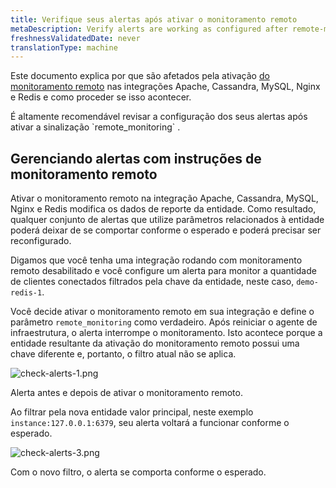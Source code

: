 ```yaml
---
title: Verifique seus alertas após ativar o monitoramento remoto
metaDescription: Verify alerts are working as configured after remote-monitoring is activated
freshnessValidatedDate: never
translationType: machine
---
```


Este documento explica por que <InlinePopover type="alerts"/>são afetados pela ativação [do monitoramento remoto](/docs/remote-monitoring-host-legacy-integrations) nas integrações Apache, Cassandra, MySQL, Nginx e Redis e como proceder se isso acontecer.

<Callout variant="important">
  É altamente recomendável revisar a configuração dos seus alertas após ativar a sinalização `remote_monitoring` .
</Callout>

## Gerenciando alertas com instruções de monitoramento remoto

Ativar o monitoramento remoto na integração Apache, Cassandra, MySQL, Nginx e Redis modifica os dados de reporte da entidade. Como resultado, qualquer conjunto de alertas que utilize parâmetros relacionados à entidade poderá deixar de se comportar conforme o esperado e poderá precisar ser reconfigurado.

Digamos que você tenha uma integração rodando com monitoramento remoto desabilitado e você configure um alerta para monitor a quantidade de clientes conectados filtrados pela chave da entidade, neste caso, `demo-redis-1`.

Você decide ativar o monitoramento remoto em sua integração e define o parâmetro `remote_monitoring` como verdadeiro. Após reiniciar o agente de infraestrutura, o alerta interrompe o monitoramento. Isto acontece porque a entidade resultante da ativação do monitoramento remoto possui uma chave diferente e, portanto, o filtro atual não se aplica.

<img
  title="check alerts work after remote monitoring 1"
  alt="check-alerts-1.png"
  src="/images/infrastructure_screenshot-crop_check-alerts-remote-monitoring.webp"
/>

<figcaption>
  Alerta antes e depois de ativar o monitoramento remoto.
</figcaption>

Ao filtrar pela nova entidade valor principal, neste exemplo `instance:127.0.0.1:6379`, seu alerta voltará a funcionar conforme o esperado.

<img
  title="check alerts work after remote monitoring 3"
  alt="check-alerts-3.png"
  src="/images/infrastructure_screenshot-crop_check-alerts-key-filter.webp"
/>

<figcaption>
  Com o novo filtro, o alerta se comporta conforme o esperado.
</figcaption>
